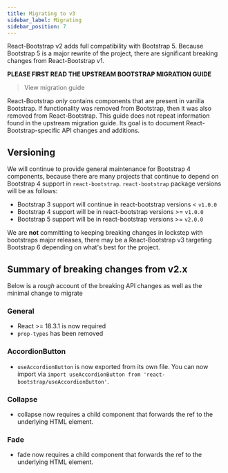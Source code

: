 ```yaml
---
title: Migrating to v3
sidebar_label: Migrating
sidebar_position: 7
---
```


React-Bootstrap v2 adds full compatibility with Bootstrap 5. Because Bootstrap 5 is a major rewrite of the project, there
are significant breaking changes from React-Bootstrap v1.

**PLEASE FIRST READ THE UPSTREAM BOOTSTRAP MIGRATION GUIDE**

> <DocLink path="/migration">View migration guide</DocLink>

React-Bootstrap _only_ contains components that are present in vanilla Bootstrap. If functionality
was removed from Bootstrap, then it was also removed from React-Bootstrap. This guide does not
repeat information found in the upstream migration guide. Its goal is to document React-Bootstrap-specific
API changes and additions.

## Versioning

We will continue to provide general maintenance for Bootstrap 4 components, because there are many projects that continue to depend on Bootstrap 4 support in `react-bootstrap`. `react-bootstrap` package versions will be as follows:

- Bootstrap 3 support will continue in react-bootstrap versions < `v1.0.0`
- Bootstrap 4 support will be in react-bootstrap versions >= `v1.0.0`
- Bootstrap 5 support will be in react-bootstrap versions >= `v2.0.0`

We are **not** committing to keeping breaking changes in lockstep with bootstraps major releases,
there may be a React-Bootstrap v3 targeting Bootstrap 6 depending on what's best for the project.

## Summary of breaking changes from v2.x

Below is a _rough_ account of the breaking API changes as well as the minimal change to migrate

### General

- React >= 18.3.1 is now required
- `prop-types` has been removed

### AccordionButton

- `useAccordionButton` is now exported from its own file. You can now import via `import useAccordionButton from 'react-bootstrap/useAccordionButton'`.

### Collapse

- collapse now requires a child component that forwards the ref to the underlying HTML element.

### Fade

- fade now requires a child component that forwards the ref to the underlying HTML element.
